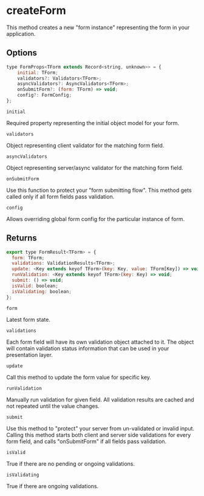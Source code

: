 # createForm

This method creates a new "form instance" representing the form in your application.

## Options

```js
type FormProps<TForm extends Record<string, unknown>> = {
    initial: TForm;
    validators?: Validators<TForm>;
    asyncValidators?: AsyncValidators<TForm>;
    onSubmitForm?: (form: TForm) => void;
    config?: FormConfig;
};
```

`initial`

Required property representing the initial object model for your form.

`validators`

Object representing client validator for the matching form field.

`asyncValidators`

Object representing server/async validator for the matching form field.

`onSubmitForm`

Use this function to protect your "form submitting flow". This method gets called
only if all form fields pass validation.

`config`

Allows overriding global form config for the particular instance of form.

## Returns

```js
export type FormResult<TForm> = {
  form: TForm;
  validations: ValidationResults<TForm>;
  update: <Key extends keyof TForm>(key: Key, value: TForm[Key]) => void;
  runValidation: <Key extends keyof TForm>(key: Key) => void;
  submit: () => void;
  isValid: boolean;
  isValidating: boolean;
};
```

`form`

Latest form state.

`validations`

Each form field will have its own validation object attached to it.
The object will contain validation status information that can be used in your presentation layer.

`update`

Call this method to update the form value for specific key.

`runValidation`

Manually run validation for given field. All validation results are cached and not repeated until the
value changes.

`submit`

Use this method to "protect" your server from un-validated or invalid input.
Calling this method starts both client and server side validations for every form field, and
calls "onSubmitForm" if all fields pass validation.

`isValid`

True if there are no pending or ongoing validations.

`isValidating`

True if there are ongoing validations.
